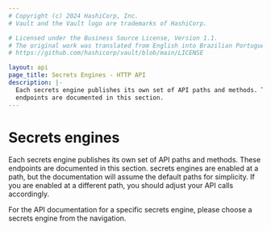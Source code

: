 ```yaml
---
# Copyright (c) 2024 HashiCorp, Inc.
# Vault and the Vault logo are trademarks of HashiCorp.

# Licensed under the Business Source License, Version 1.1.
# The original work was translated from English into Brazilian Portuguese.
# https://github.com/hashicorp/vault/blob/main/LICENSE

layout: api
page_title: Secrets Engines - HTTP API
description: |-
  Each secrets engine publishes its own set of API paths and methods. These
  endpoints are documented in this section.
---
```


# Secrets engines

Each secrets engine publishes its own set of API paths and methods. These
endpoints are documented in this section. secrets engines are enabled at a path,
but the documentation will assume the default paths for simplicity. If you are
enabled at a different path, you should adjust your API calls accordingly.

For the API documentation for a specific secrets engine, please choose a secrets
engine from the navigation.
